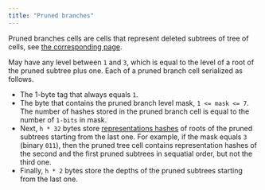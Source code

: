 ```yaml
---
title: "Pruned branches"
---
```


Pruned branches cells are cells that represent deleted subtrees of tree of cells, see [the corresponding page](/ton/cells/pruned-tree-cells.mdx).

May have any level between `1` and `3`, which is equal to the level of a root of the pruned subtree plus one. 
Each of a pruned branch cell serialized as follows.
- The 1-byte tag that always equals `1`.
- The byte that contains the pruned branch level mask, `1 <= mask <= 7`. The number of hashes stored in the pruned branch cell 
is equal to the number of `1-bits` in mask.
- Next, `h * 32` bytes store [representations hashes](/tvm/serialization/cells.mdx) of roots of the pruned subtrees starting 
from the last one. For example, if the mask equals `3` (binary `011`), then the pruned tree cell contains representation hashes of the second
and the first pruned subtrees in sequatial order, but not the third one.
- Finally, `h * 2` bytes store the depths of the pruned subtrees starting from the last one.